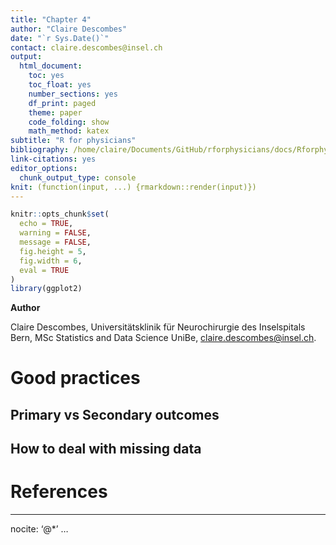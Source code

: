 ```yaml
---
title: "Chapter 4"
author: "Claire Descombes"
date: "`r Sys.Date()`"
contact: claire.descombes@insel.ch
output:
  html_document:
    toc: yes
    toc_float: yes
    number_sections: yes
    df_print: paged
    theme: paper
    code_folding: show
    math_method: katex
subtitle: "R for physicians"
bibliography: /home/claire/Documents/GitHub/rforphysicians/docs/Rforphysicians.bib
link-citations: yes
editor_options: 
  chunk_output_type: console
knit: (function(input, ...) {rmarkdown::render(input)})
---
```


```r
knitr::opts_chunk$set(
  echo = TRUE, 
  warning = FALSE,
  message = FALSE, 
  fig.height = 5,
  fig.width = 6,
  eval = TRUE
)
library(ggplot2)
```

**Author**

Claire Descombes, Universitätsklinik für Neurochirurgie des Inselspitals Bern, MSc Statistics and Data Science UniBe, [claire.descombes@insel.ch](mailto:claire.descombes@insel.ch).

# Good practices

## Primary vs Secondary outcomes

## How to deal with missing data

\newpage

# References

---
nocite: '@*'
...